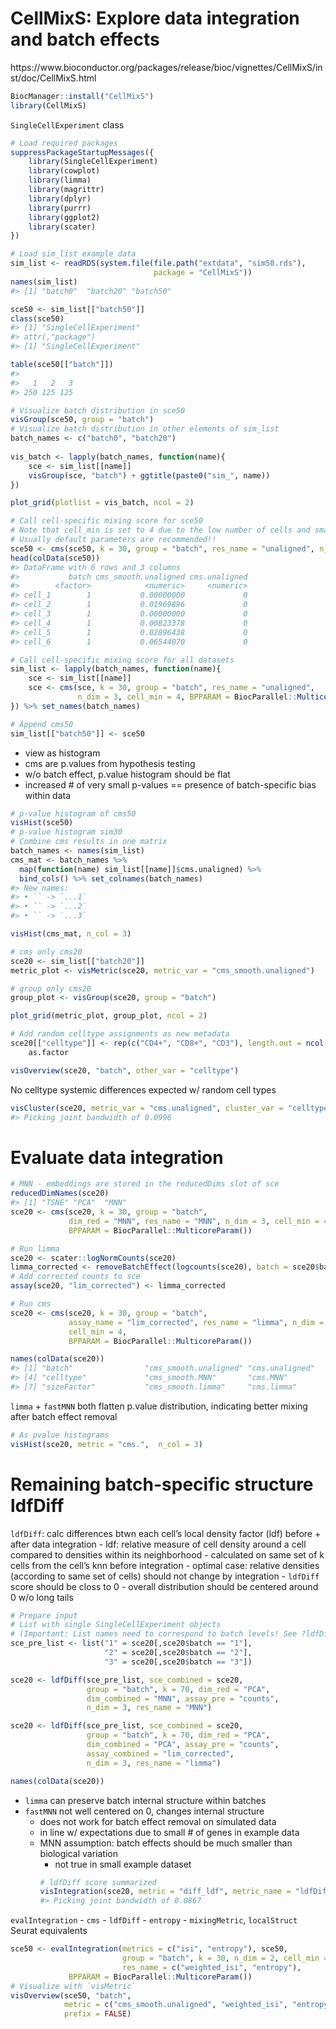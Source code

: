
# CellMixS: Explore data integration and batch effects

https://www.bioconductor.org/packages/release/bioc/vignettes/CellMixS/inst/doc/CellMixS.html

```r
BiocManager::install("CellMixS")
library(CellMixS)
```

`SingleCellExperiment` class

```r
# Load required packages
suppressPackageStartupMessages({
    library(SingleCellExperiment)
    library(cowplot)
    library(limma)
    library(magrittr)
    library(dplyr)
    library(purrr)
    library(ggplot2)
    library(scater)
})
```

```r
# Load sim_list example data
sim_list <- readRDS(system.file(file.path("extdata", "sim50.rds"), 
                                package = "CellMixS"))
names(sim_list)
#> [1] "batch0"  "batch20" "batch50"

sce50 <- sim_list[["batch50"]]
class(sce50)
#> [1] "SingleCellExperiment"
#> attr(,"package")
#> [1] "SingleCellExperiment"

table(sce50[["batch"]])
#> 
#>   1   2   3 
#> 250 125 125
```

```r
# Visualize batch distribution in sce50
visGroup(sce50, group = "batch")
# Visualize batch distribution in other elements of sim_list 
batch_names <- c("batch0", "batch20")
  
vis_batch <- lapply(batch_names, function(name){
    sce <- sim_list[[name]]
    visGroup(sce, "batch") + ggtitle(paste0("sim_", name))
})

plot_grid(plotlist = vis_batch, ncol = 2)
```

```r
# Call cell-specific mixing score for sce50
# Note that cell_min is set to 4 due to the low number of cells and small k.
# Usually default parameters are recommended!! 
sce50 <- cms(sce50, k = 30, group = "batch", res_name = "unaligned", n_dim = 3, cell_min = 4, BPPARAM = BiocParallel::MulticoreParam())
head(colData(sce50))
#> DataFrame with 6 rows and 3 columns
#>           batch cms_smooth.unaligned cms.unaligned
#>        <factor>            <numeric>     <numeric>
#> cell_1        1           0.00000000             0
#> cell_2        1           0.01969896             0
#> cell_3        1           0.00000000             0
#> cell_4        1           0.00823378             0
#> cell_5        1           0.02896438             0
#> cell_6        1           0.06544070             0

# Call cell-specific mixing score for all datasets
sim_list <- lapply(batch_names, function(name){
    sce <- sim_list[[name]]
    sce <- cms(sce, k = 30, group = "batch", res_name = "unaligned", 
               n_dim = 3, cell_min = 4, BPPARAM = BiocParallel::MulticoreParam())
}) %>% set_names(batch_names)

# Append cms50
sim_list[["batch50"]] <- sce50
```

- view as histogram
- cms are p.values from hypothesis testing
- w/o batch effect, p.value histogram should be flat
- increased # of very small p-values == presence of batch-specific bias within data

```r
# p-value histogram of cms50
visHist(sce50)
# p-value histogram sim30
# Combine cms results in one matrix
batch_names <- names(sim_list)
cms_mat <- batch_names %>% 
  map(function(name) sim_list[[name]]$cms.unaligned) %>% 
  bind_cols() %>% set_colnames(batch_names)
#> New names:
#> • `` -> `...1`
#> • `` -> `...2`
#> • `` -> `...3`

visHist(cms_mat, n_col = 3)
```

```r
# cms only cms20
sce20 <- sim_list[["batch20"]]
metric_plot <- visMetric(sce20, metric_var = "cms_smooth.unaligned")

# group only cms20
group_plot <- visGroup(sce20, group = "batch")

plot_grid(metric_plot, group_plot, ncol = 2)
```

```r
# Add random celltype assignments as new metadata
sce20[["celltype"]] <- rep(c("CD4+", "CD8+", "CD3"), length.out = ncol(sce20)) %>% 
    as.factor 

visOverview(sce20, "batch", other_var = "celltype")
```

No celltype systemic differences expected w/ random cell types
```r
visCluster(sce20, metric_var = "cms.unaligned", cluster_var = "celltype")
#> Picking joint bandwidth of 0.0996
```
# Evaluate data integration
```r
# MNN - embeddings are stored in the reducedDims slot of sce
reducedDimNames(sce20)
#> [1] "TSNE" "PCA"  "MNN"
sce20 <- cms(sce20, k = 30, group = "batch", 
             dim_red = "MNN", res_name = "MNN", n_dim = 3, cell_min = 4,
             BPPARAM = BiocParallel::MulticoreParam())

# Run limma
sce20 <- scater::logNormCounts(sce20)
limma_corrected <- removeBatchEffect(logcounts(sce20), batch = sce20$batch)
# Add corrected counts to sce
assay(sce20, "lim_corrected") <- limma_corrected 

# Run cms
sce20 <- cms(sce20, k = 30, group = "batch", 
             assay_name = "lim_corrected", res_name = "limma", n_dim = 3, 
             cell_min = 4,
             BPPARAM = BiocParallel::MulticoreParam())

names(colData(sce20))
#> [1] "batch"                "cms_smooth.unaligned" "cms.unaligned"       
#> [4] "celltype"             "cms_smooth.MNN"       "cms.MNN"             
#> [7] "sizeFactor"           "cms_smooth.limma"     "cms.limma"
```
`limma` + `fastMNN` both flatten p.value distribution, indicating better mixing after batch effect removal
```r
# As pvalue histograms
visHist(sce20, metric = "cms.",  n_col = 3)
```

# Remaining batch-specific structure ldfDiff

`ldfDiff`: calc differences btwn each cell's local density factor (ldf) before + after data integration
- ldf: relative measure of cell density around a cell compared to densities within its neighborhood
- calculated on same set of k cells from the cell's knn before integration
- optimal case: relative densities (according to same set of cells) should not change by integration
- `ldfDiff` score should be closs to 0
- overall distribution should be centered around 0 w/o long tails

```r
# Prepare input 
# List with single SingleCellExperiment objects 
# (Important: List names need to correspond to batch levels! See ?ldfDiff)
sce_pre_list <- list("1" = sce20[,sce20$batch == "1"], 
                     "2" = sce20[,sce20$batch == "2"], 
                     "3" = sce20[,sce20$batch == "3"])

sce20 <- ldfDiff(sce_pre_list, sce_combined = sce20, 
                 group = "batch", k = 70, dim_red = "PCA", 
                 dim_combined = "MNN", assay_pre = "counts", 
                 n_dim = 3, res_name = "MNN")

sce20 <- ldfDiff(sce_pre_list, sce_combined = sce20, 
                 group = "batch", k = 70, dim_red = "PCA", 
                 dim_combined = "PCA", assay_pre = "counts", 
                 assay_combined = "lim_corrected",  
                 n_dim = 3, res_name = "limma")

names(colData(sce20))
```
- `limma` can preserve batch internal structure within batches
- `fastMNN` not well centered on 0, changes internal structure
  - does not work for batch effect removal on simulated data
  - in line w/ expectations due to small # of genes in example data
  - MNN assumption: batch effects should be much smaller than biological variation
    - not true in small example dataset
```r
# ldfDiff score summarized
visIntegration(sce20, metric = "diff_ldf", metric_name = "ldfDiff") 
#> Picking joint bandwidth of 0.0867
```

`evalIntegration`
- `cms`
- `ldfDiff`
- `entropy`
- `mixingMetric`, `localStruct` Seurat equivalents
```r
sce50 <- evalIntegration(metrics = c("isi", "entropy"), sce50, 
                         group = "batch", k = 30, n_dim = 2, cell_min = 4,
                         res_name = c("weighted_isi", "entropy"),
             BPPARAM = BiocParallel::MulticoreParam())
# Visualize with `visMetric`
visOverview(sce50, "batch", 
            metric = c("cms_smooth.unaligned", "weighted_isi", "entropy"), 
            prefix = FALSE)
```





